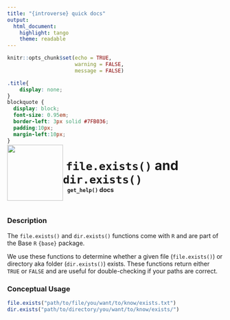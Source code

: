 ```yaml
---
title: "{introverse} quick docs"
output: 
  html_document:
    highlight: tango
    theme: readable
---
```



```r
knitr::opts_chunk$set(echo = TRUE, 
                      warning = FALSE, 
                      message = FALSE)
```

```css
.title{
    display: none;
}
blockquote {
  display: block;
  font-size: 0.95em;
  border-left: 3px solid #7FB036;
  padding:10px;
  margin-left:10px;
}
```

<div>
<br>
 <img src = "logo.png" style = "float:left;height:130px;margin-top:-30px;">
 <span style = "font-weight:bold;font-size:30px;"> 
  &nbsp;<code>file.exists()</code> and <code>dir.exists()</code>
 </span>
 <br>
 <b>&nbsp;&nbsp;&nbsp;<code>get_help()</code> docs</b>
</div>
<br>

### Description

The `file.exists()` and `dir.exists()` functions come with `R` and are part of the Base `R` `{base}` package.
  
We use these functions to determine whether a given file (`file.exists()`) or directory aka folder (`dir.exists()`) exists. These functions return either `TRUE` or `FALSE` and are useful for double-checking if your paths are correct.


### Conceptual Usage 

```r
file.exists("path/to/file/you/want/to/know/exists.txt")
dir.exists("path/to/directory/you/want/to/know/exists/")
```
